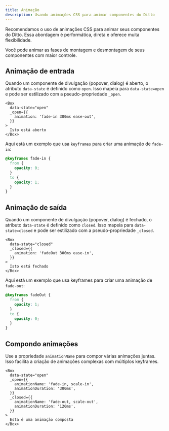 ```yaml
---
title: Animação
description: Usando animações CSS para animar componentes do Ditto
---
```


Recomendamos o uso de animações CSS para animar seus componentes do Ditto. Essa
abordagem é performática, direta e oferece muita flexibilidade.

Você pode animar as fases de montagem e desmontagem de seus componentes com
maior controle.

## Animação de entrada

Quando um componente de divulgação (popover, dialog) é aberto, o atributo `data-state`
é definido como `open`. Isso mapeia para `data-state=open` e pode ser estilizado
com a pseudo-propriedade `_open`.

```tsx
<Box
  data-state="open"
  _open={{
    animation: 'fade-in 300ms ease-out',
  }}
>
  Isto está aberto
</Box>
```

Aqui está um exemplo que usa `keyframes` para criar uma animação de `fade-in`:

```css
@keyframes fade-in {
  from {
    opacity: 0;
  }
  to {
    opacity: 1;
  }
}
```

## Animação de saída

Quando um componente de divulgação (popover, dialog) é fechado, o atributo `data-state` é definido como `closed`. Isso mapeia para `data-state=closed` e pode ser estilizado com a pseudo-propriedade `_closed`.

```tsx
<Box
  data-state="closed"
  _closed={{
    animation: 'fadeOut 300ms ease-in',
  }}
>
  Isto está fechado
</Box>
```

Aqui está um exemplo que usa keyframes para criar uma animação de `fade-out`:

```css
@keyframes fadeOut {
  from {
    opacity: 1;
  }
  to {
    opacity: 0;
  }
}
```

## Compondo animações

Use a propriedade `animationName` para compor várias animações juntas. Isso facilita a criação de animações complexas com múltiplos keyframes.

```tsx
<Box
  data-state="open"
  _open={{
    animationName: 'fade-in, scale-in',
    animationDuration: '300ms',
  }}
  _closed={{
    animationName: 'fade-out, scale-out',
    animationDuration: '120ms',
  }}
>
  Esta é uma animação composta
</Box>
```
